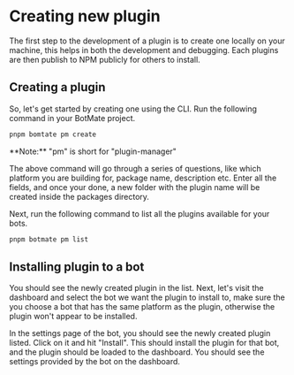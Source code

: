 
# Creating new plugin

The first step to the development of a plugin is to create one locally on your machine, this helps in both the development and debugging. Each plugins are then publish to NPM publicly for others to install.

## Creating a plugin

So, let's get started by creating one using the CLI. Run the following command in your BotMate project.

```sh
pnpm bomtate pm create
```

<Callout type="info">
  **Note:** "pm" is short for "plugin-manager"
</Callout>

The above command will go through a series of questions, like which platform you are building for, package name, description etc. Enter all the fields, and once your done, a new folder with the plugin name will be created inside the packages directory.

Next, run the following command to list all the plugins available for your bots.

```sh
pnpm botmate pm list
```

## Installing plugin to a bot

You should see the newly created plugin in the list. Next, let's visit the dashboard and select the bot we want the plugin to install to, make sure the you choose a bot that has the same platform as the plugin, otherwise the plugin won't appear to be installed.

In the settings page of the bot, you should see the newly created plugin listed. Click on it and hit "Install". This should install the plugin for that bot, and the plugin should be loaded to the dashboard. You should see the settings provided by the bot on the dashboard.
